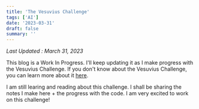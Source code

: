 ```yaml
---
title: 'The Vesuvius Challenge'
tags: ['AI']
date: '2023-03-31'
draft: false
summary: ''
---
```


_Last Updated : March 31, 2023_

This blog is a Work In Progress. I'll keep updating it as I make progress with the Vesuvius Challenge. If you don't know about the Vesuvius Challenge, you can learn more about it [here](https://scrollprize.org/).

I am still learing and reading about this challenge. I shall be sharing the notes I make here + the progress with the code. I am very excited to work on this challenge!
